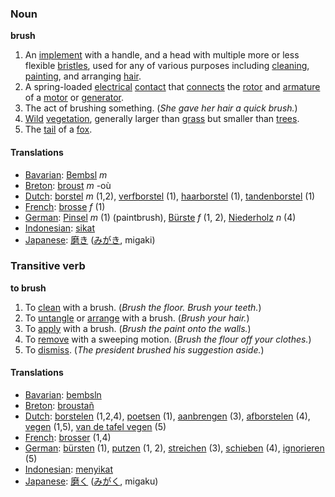 === Noun ===
'''brush'''

# An [[implement]] with a handle, and a head with multiple more or less flexible [[bristle]]s, used for any of various purposes including [[clean]]ing, [[paint]]ing, and arranging [[hair]].
# A spring-loaded [[electrical]] [[contact]] that [[connect]]s the [[rotor]] and [[armature]] of a [[motor]] or [[generator]].
# The act of brushing something. (''She gave her hair a quick brush.'')
# [[Wild]] [[vegetation]], generally larger than [[grass]] but smaller than [[tree]]s.
# The [[tail]] of a [[fox]].

==== Translations ====
*[[Bavarian]]: [[Bembsl]] ''m'' <!-- definition not verified -->
*[[Breton]]: [[broust]] ''m'' -où <!-- definition not verified -->
*[[Dutch]]: [[borstel]] ''m'' (1,2), [[verfborstel]] (1), [[haarborstel]] (1), [[tandenborstel]] (1)
*[[French]]: [[brosse]] ''f'' (1)
*[[German]]: [[Pinsel]] ''m'' (1) (paintbrush), [[Bürste]] ''f'' (1, 2), [[Niederholz]] ''n'' (4)
*[[Indonesian]]: [[sikat]] <!-- definition not verified -->
*[[Japanese]]: [[磨き]] ([[みがき]], migaki) <!-- definition not verified -->

=== Transitive verb ===
'''to brush'''

#To [[clean]] with a brush. (''Brush the floor. Brush your teeth.'')
#To [[untangle]] or [[arrange]] with a brush. (''Brush your hair.'')
#To [[apply]] with a brush. (''Brush the paint onto the walls.'')
#To [[remove]] with a sweeping motion. (''Brush the flour off your clothes.'')
#To [[dismiss]]. (''The president brushed his suggestion aside.'')

==== Translations ====
*[[Bavarian]]: [[bembsln]] <!-- definition not verified -->
*[[Breton]]: [[broustañ]] <!-- definition not verified -->
*[[Dutch]]: [[borstelen]] (1,2,4), [[poetsen]] (1), [[aanbrengen]] (3), [[afborstelen]] (4), [[vegen]] (1,5), [[van de tafel vegen]] (5)
*[[French]]: [[brosser]] (1,4)
*[[German]]: [[bürsten]] (1), [[putzen]] (1, 2), [[streichen]] (3), [[schieben]] (4), [[ignorieren]] (5)
*[[Indonesian]]: [[sikat|menyikat]] <!-- definition not verified -->
*[[Japanese]]: [[磨く]] ([[みがく]], migaku) <!-- definition not verified -->